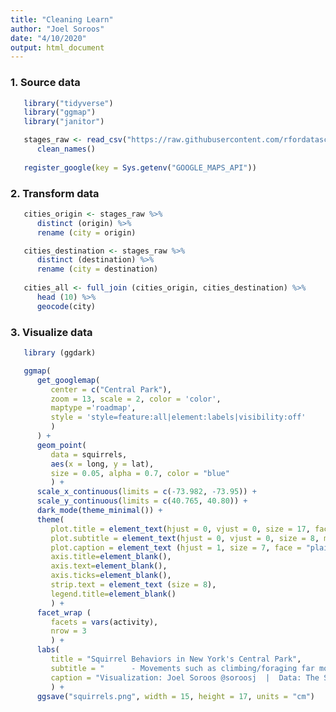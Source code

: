 ```yaml
---
title: "Cleaning Learn"
author: "Joel Soroos"
date: "4/10/2020"
output: html_document
---
```


### 1. Source data
```r

   library("tidyverse")
   library("ggmap")
   library("janitor")

   stages_raw <- read_csv("https://raw.githubusercontent.com/rfordatascience/tidytuesday/master/data/2020/2020-04-07/tdf_stages.csv") %>%
      clean_names()
   
   register_google(key = Sys.getenv("GOOGLE_MAPS_API"))
```


### 2.  Transform data
```r

   cities_origin <- stages_raw %>% 
      distinct (origin) %>%
      rename (city = origin)

   cities_destination <- stages_raw %>% 
      distinct (destination) %>%
      rename (city = destination)
      
   cities_all <- full_join (cities_origin, cities_destination) %>%
      head (10) %>%
      geocode(city)
```


### 3. Visualize data
```r

   library (ggdark)

   ggmap(
      get_googlemap(
         center = c("Central Park"),
         zoom = 13, scale = 2, color = 'color',
         maptype ='roadmap',
         style = 'style=feature:all|element:labels|visibility:off'
         )
      ) +
      geom_point(
         data = squirrels, 
         aes(x = long, y = lat),
         size = 0.05, alpha = 0.7, color = "blue"
         ) +
      scale_x_continuous(limits = c(-73.982, -73.95)) +
      scale_y_continuous(limits = c(40.765, 40.80)) +
      dark_mode(theme_minimal()) +
      theme(
         plot.title = element_text(hjust = 0, vjust = 0, size = 17, face = "bold", margin = margin (0,0,4,0)),
         plot.subtitle = element_text(hjust = 0, vjust = 0, size = 8, margin = margin (0,0,25,0)),
         plot.caption = element_text (hjust = 1, size = 7, face = "plain", margin = margin (10,0,0,0), color="#6D7C83"),
         axis.title=element_blank(),
         axis.text=element_blank(),
         axis.ticks=element_blank(),
         strip.text = element_text (size = 8),
         legend.title=element_blank()
         ) +
      facet_wrap (
         facets = vars(activity),
         nrow = 3
         ) +
      labs(
         title = "Squirrel Behaviors in New York's Central Park",
         subtitle = "      - Movements such as climbing/foraging far more common than sounds such as kuks/moans.\n      - Results from a study conducted by Jamie Allen and a team of 300 volunteers from October 6-20, 2018.",
         caption = "Visualization: Joel Soroos @soroosj  |  Data: The Squirrel Census via R4DS Tidy Tuesday"
         ) +
      ggsave("squirrels.png", width = 15, height = 17, units = "cm")
```

